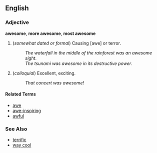 ==English==

===Adjective===
'''awesome''', '''more awesome''', '''most awesome'''

# (''somewhat dated or formal'') Causing [awe] or terror.
#: ''The waterfall in the middle of the rainforest was an awesome sight''.
#: ''The tsunami was awesome in its destructive power.''
# (''colloquial'') Excellent, exciting.
#: ''That concert was awesome!''

====Related Terms====
*[[awe]]
*[[awe-inspiring]]
*[[awful]]

===See Also===
*[[terrific]]
*[[way cool]]